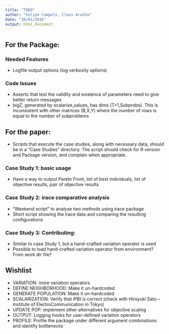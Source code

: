 ```yaml
---
title: "TODO"
author: "Felipe Campelo, Claus Aranha"
date: "30/01/2016"
output: html_document
---
```


## For the Package:
### Needed Features 
- Logfile output options (log verbosity options)

### Code Issues
- Asserts that test the validity and existence of parameters need to give better return messages
- bigZ, generated by scalarize_values, has dims (T+1,Subprobs). 
  This is inconsistent with other matrices (B,X,Y) where the number of rows is equal to the number of subproblems


## For the paper:
- Scripts that execute the case studies, along with necessary data, should be in a 
  "Case Studies" directory. The script should check for R version and Package version, and 
  complain when appropriate.

### Case Study 1: basic usage
- Have a way to output Pareto Front, list of best individuals, list of objective results, pair of objective results

### Case Study 2: irace comparative analysis
- "Weekend script" to analyse two methods using irace package
- Short script showing the irace data and comparing the resulting configurations

### Case Study 3: Contributing:
- Similar to case Study 1, but a hand-crafted variation operator is used
- Possible to load hand-crafted variation operator from environment? From work dir file?


## Wishlist
- VARIATION: more variation operators
- DEFINE NEIGHBORHOOD: Make it un-hardcoded
- GENERATE POPULATION: Make it un-hardcoded
- SCALARIZATION: Verify that iPBI is correct (check with Hiroyuki Sato -- Institute of ElectroCommunication in Tokyo)
- UPDATE POP: implement other alternatives for objective scaling
- OUTPUT: Logging hooks for user-defined variation operators
- PROFILE: Profile the package under different argument combinations and identify bottlenecks
